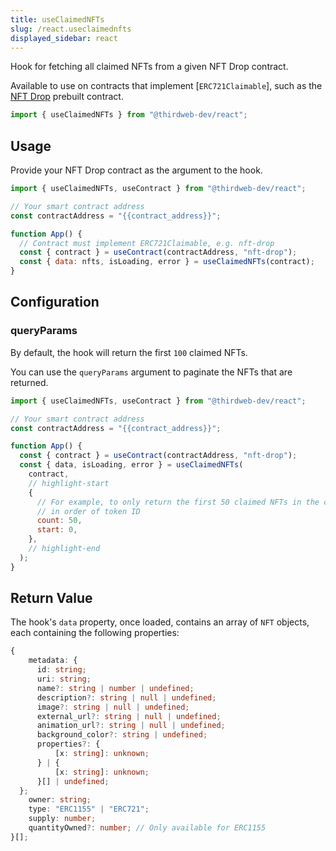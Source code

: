 ```yaml
---
title: useClaimedNFTs
slug: /react.useclaimednfts
displayed_sidebar: react
---
```



Hook for fetching all claimed NFTs from a given NFT Drop contract.

Available to use on contracts that implement [`ERC721Claimable`], such as the
[NFT Drop](https://thirdweb.com/thirdweb.eth/DropERC721) prebuilt contract.

```jsx
import { useClaimedNFTs } from "@thirdweb-dev/react";
```

## Usage

Provide your NFT Drop contract as the argument to the hook.

```jsx
import { useClaimedNFTs, useContract } from "@thirdweb-dev/react";

// Your smart contract address
const contractAddress = "{{contract_address}}";

function App() {
  // Contract must implement ERC721Claimable, e.g. nft-drop
  const { contract } = useContract(contractAddress, "nft-drop");
  const { data: nfts, isLoading, error } = useClaimedNFTs(contract);
}
```

## Configuration

### queryParams

By default, the hook will return the first `100` claimed NFTs.

You can use the `queryParams` argument to paginate the NFTs that are returned.

```jsx
import { useClaimedNFTs, useContract } from "@thirdweb-dev/react";

// Your smart contract address
const contractAddress = "{{contract_address}}";

function App() {
  const { contract } = useContract(contractAddress, "nft-drop");
  const { data, isLoading, error } = useClaimedNFTs(
    contract,
    // highlight-start
    {
      // For example, to only return the first 50 claimed NFTs in the collection
      // in order of token ID
      count: 50,
      start: 0,
    },
    // highlight-end
  );
}
```

## Return Value

The hook's `data` property, once loaded, contains an array of `NFT` objects, each containing the following properties:

```ts
{
    metadata: {
      id: string;
      uri: string;
      name?: string | number | undefined;
      description?: string | null | undefined;
      image?: string | null | undefined;
      external_url?: string | null | undefined;
      animation_url?: string | null | undefined;
      background_color?: string | undefined;
      properties?: {
          [x: string]: unknown;
      } | {
          [x: string]: unknown;
      }[] | undefined;
  };
    owner: string;
    type: "ERC1155" | "ERC721";
    supply: number;
    quantityOwned?: number; // Only available for ERC1155
}[];
```
